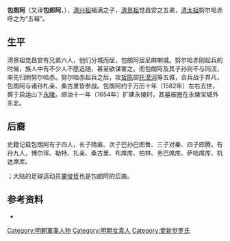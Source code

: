 {{Manchu name|[[爱新觉罗氏|爱新觉罗]]}}
'''包朗阿'''（又译'''包郎阿'''，{{bd|约1525年||约1582年||}}），[[清兴祖|清兴祖]]福满之子，[[清景祖|清景祖]]觉昌安之五弟，[[清太祖|清太祖]]努尔哈赤呼之为“五祖”。

==生平==
清景祖觉昌安有兄弟六人，他们分城而居，包朗阿居尼麻喇城。努尔哈赤刚起兵的时候，族人中有不少人不愿追随，甚至欲谋害之。而包朗阿及其子孙则不与同流，率先归附努尔哈赤。努尔哈赤起兵之后，攻[[哲陈|哲陈]]部[[托漠河|托漠河]]等五城，合兵战于界凡，包朗阿与诸孙札亲、桑古里皆参战。包朗阿约于万历十年（1582年）左右去世，葬于启运山下[[永陵|永陵]]。顺治十一年（1654年）扩建永陵时，其墓被圈在永陵宝城外东北。 

==后裔==
史籍记载包朗阿有子四人，长子隋痕、次子巴孙巴图鲁、三子对秦、四子郎腾。有孙九人，博尔珲、勒特、扎亲、桑古里、布席库、柏林、务巴席库、萨哈席库、机达席库。 

{{fact|另外，历史上著名的人物如：清帝国开国时期的郎腾、拜三、顾纳贷、莫洛浑、勒德浑；民国时期的朱继先、金松乔、海仙舟等都是包朗阿的后裔}}；大陆的足球运动员[[肇俊哲|肇俊哲]]也是包朗阿的后裔。

==参考资料==
*{{Cite web|url= http://www.guoxue.com/shibu/24shi/qingshigao/qsg_226.htm|title= 《清史稿列传十三》|author= 赵尔巽等|access-date= 2011-02-16|archive-date= 2020-02-10|archive-url= https://web.archive.org/web/20200210005754/http://www.guoxue.com/shibu/24shi/qingshigao/qsg_226.htm|dead-url= no}}


[[Category:明朝軍事人物|Category:明朝軍事人物]]
[[Category:明朝女真人|Category:明朝女真人]]
[[Category:爱新觉罗氏|Category:爱新觉罗氏]]